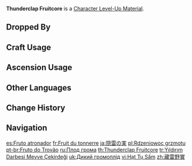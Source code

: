 {{Item Infobox
|title        = Thun&shy;der&shy;clap Fruit&shy;core
|id           = 113037
|image        = Item Thunderclap Fruitcore.png
|type         = Character Level-Up Materials
|group        = Normal Boss Drops
|invCategory  = Character Development Items
|quality      = 4
|description  = The core of an Electro Regisvine, wrapped in razor-sharp leaves, wantonly emits Electro energy.<br>The roaring energy rampaging deep within the earth is eager to pour out its rage, thus even tainting these unfortunate vines with its mania, causing them to wail and flail their branches frantically. One can hardly tell whether it longs for others to taste the pain of being continuosly electrocuted and charred or if it is struggling, looking forward to its inevitable doom.
|source1      = Dropped by Lv.30+ [[Electro Regisvine]]s
|source2      = 
|source3      = 
|source4      = 
|source5      = 
}}
'''Thunderclap Fruitcore''' is a [[Character Level-Up Material]].

==Dropped By==
{{Dropped By|level=30}}

==Craft Usage==
{{Craft Usage}}

==Ascension Usage==
{{Ascension Usage}}

==Other Languages==
{{Other Languages
|en      = Thunderclap Fruitcore
|zhs     = 藏雷野实
|zhs_rm  = Cáng Léi Yě Shí
|zht     = 藏雷野實
|zht_rm  = Cáng Léi Yě Shí
|zh_tl   = 
|ja      = 隠雷の実
|ja_rm   = Inrai no Mi
|ja_tl   = Thunder-Concealing Fruit
|ko      = 번개를 품은 야생 열매
|ko_rm   = Beongaereul Pumeun Yasaeng Yeolmae
|ko_tl   = Lightning Concealed Wild Fruit
|es      = Fruto atronador
|es_tl   = Thunderous Fruit
|fr      = Fruit du tonnerre
|fr_tl   = Fruit of Thunder
|ru      = Плод грома
|ru_tl   = Fruit of the Thunder
|th      = Thunderclap Fruitcore
|vi      = Hạt Tụ Sấm
|vi_tl   = 
|de      = Donnerknall-Fruchtkern
|de_tl   = Thunderclap Fruitcore
|id      = Thunderclap Fruitcore
|pt      = Fruto do Trovão
|pt_tl   = 
|tr      = Yıldırım Darbesi Meyve Çekirdeği
|tr_tl   = Lightning Strike Fruit Core
|it      = Nucleoreptus tonante
|it_tl   = 
}}

==Change History==
{{Change History|3.0}}

==Navigation==
{{Development Item Navbox|Character Level-Up Materials}}

[[es:Fruto atronador]]
[[fr:Fruit du tonnerre]]
[[ja:隠雷の実]]
[[pl:Rdzeniowoc grzmotu]]
[[pt-br:Fruto do Trovão]]
[[ru:Плод грома]]
[[th:Thunderclap Fruitcore]]
[[tr:Yıldırım Darbesi Meyve Çekirdeği]]
[[uk:Дикий громоплід]]
[[vi:Hạt Tụ Sấm]]
[[zh:藏雷野實]]